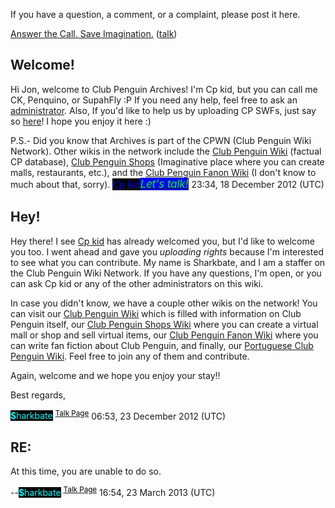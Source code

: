 If you have a question, a comment, or a complaint, please post it here.

[[User:Jon002|Answer the Call. Save Imagination.]] ([[User talk:Jon002|talk]])

== Welcome! ==

Hi Jon, welcome to Club Penguin Archives! I'm Cp kid, but you can call me CK, Penquino, or SupahFly :P If you need any help, feel free to ask an [[Project:Administrators|administrator]]. Also, If you'd like to help us by uploading CP SWFs, just say so [[Project:Request permissions|here]]! I hope you enjoy it here :)

P.S.- Did you know that Archives is part of the CPWN (Club Penguin Wiki Network). Other wikis in the network include the [http://www.clubpenguinwiki.info/wiki/Club_Penguin_Wiki Club Penguin Wiki] (factual CP database), [http://shops.clubpenguinwiki.info/wiki/Club_Penguin_Shops_Wiki Club Penguin Shops] (Imaginative place where you can create malls, restaurants, etc.), and the [http://fanon.clubpenguinwiki.info/wiki/Club_Penguin_Fanon_Wiki Club Penguin Fanon Wiki] (I don't know to much about that, sorry). <big><font face="comic sans ms">[[User:Cp kid|<span style="color:blue;background:black">'' Cp kid ''</span>]]</font>[[User talk:Cp kid|<span style="color:lime;background:blue">'' Let's talk! ''</span>]] </big> 23:34, 18 December 2012 (UTC)

== Hey! ==

Hey there! I see [[User:Cp kid|Cp kid]] has already welcomed you, but I'd like to welcome you too. I went ahead and gave you ''uploading rights'' because I'm interested to see what you can contribute. My name is Sharkbate, and I am a staffer on the Club Penguin Wiki Network. If you have any questions, I'm open, or you can ask Cp kid or any of the other administrators on this wiki.

In case you didn't know, we have a couple other wikis on the network! You can visit our <span class="plainlinks">[http://clubpenguinwiki.info/ Club Penguin Wiki]</span> which is filled with information on Club Penguin itself, our <span class="plainlinks">[http://shops.clubpenguinwiki.info/ Club Penguin Shops Wiki]</span> where you can create a virtual mall or shop and sell virtual items, our <span class="plainlinks">[http://fanon.clubpenguinwiki.info/ Club Penguin Fanon Wiki]</span> where you can write fan fiction about Club Penguin, and finally, our <span class="plainlinks">[http://pt.clubpenguinwiki.info/ Portuguese Club Penguin Wiki]</span>. Feel free to join any of them and contribute.

Again, welcome and we hope you enjoy your stay!!

Best regards,

[[User:Sharkbate|<span style="color:aqua;background:black">'''$'''harkbate</span>]] <sup>[[User talk:Sharkbate|<span style="color:black">Talk Page</span>]]</sup> 06:53, 23 December 2012 (UTC)

== RE: ==

At this time, you are unable to do so.

--[[User:Sharkbate|<span style="color:aqua;background:black">'''$'''harkbate</span>]] <sup>[[User talk:Sharkbate|<span style="color:black">Talk Page</span>]]</sup> 16:54, 23 March 2013 (UTC)
